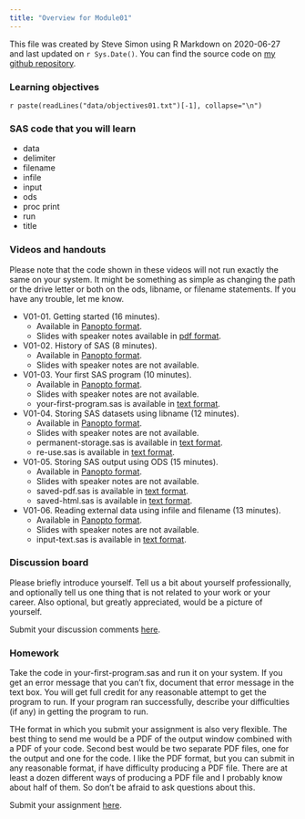 ```yaml
---
title: "Overview for Module01"
---
```


This file was created by Steve Simon using R Markdown on 2020-06-27 and last updated on `r Sys.Date()`. You can find the source code on [my github repository](https://github.com/pmean/introduction-to-SAS/tree/master/basics1/src/overview1.Rmd).

### Learning objectives

`r paste(readLines("data/objectives01.txt")[-1], collapse="\n")`

### SAS code that you will learn

+ data
+ delimiter
+ filename
+ infile
+ input
+ ods
+ proc print
+ run
+ title

### Videos and handouts

Please note that the code shown in these videos will not run exactly the same on your system. It might be something as simple as changing the path or the drive letter or both on the ods, libname, or filename statements. If you have any trouble, let me know.

+ V01-01. Getting started (16 minutes). 
  + Available in [Panopto format](https://umkc.hosted.panopto.com/Panopto/Pages/Viewer.aspx?id=3c8860e3-ec58-4873-ba83-aa68012a84c2).
  + Slides with speaker notes available in [pdf format](https://github.com/pmean/introduction-to-SAS/blob/master/basics1/results/getting-started.pdf).

+ V01-02. History of SAS (8 minutes). 
  + Available in [Panopto format](https://umkc.hosted.panopto.com/Panopto/Pages/Viewer.aspx?id=ba88be23-73d8-4804-ada4-aa73011ac94a). 
  + Slides with speaker notes are not available.

+ V01-03. Your first SAS program (10 minutes). 
  + Available in [Panopto format](https://umkc.hosted.panopto.com/Panopto/Pages/Viewer.aspx?id=671572b5-a25a-46e0-8d85-aa730122496b).
  + Slides with speaker notes are not available.
  + your-first-program.sas is available in [text format](https://github.com/pmean/introduction-to-SAS/tree/master/basics1/src/your-first-program.sas).

+ V01-04. Storing SAS datasets using libname (12 minutes). 
  + Available in [Panopto format](https://umkc.hosted.panopto.com/Panopto/Pages/Viewer.aspx?id=a8dbb622-2d61-41a7-b6a4-aa7301264e3e).
  + Slides with speaker notes are not available.
  + permanent-storage.sas is available in [text format](https://github.com/pmean/introduction-to-SAS/tree/master/basics1/src/permanent-storage.sas).
  + re-use.sas is available in [text format](https://github.com/pmean/introduction-to-SAS/tree/master/basics1/src/re-use.sas).

+ V01-05. Storing SAS output using ODS (15 minutes). 
  + Available in [Panopto format](https://umkc.hosted.panopto.com/Panopto/Pages/Viewer.aspx?id=cebf1a98-06bf-41e0-9be1-aa7301384dc6).
  + Slides with speaker notes are not available.
  + saved-pdf.sas is available in [text format](https://github.com/pmean/introduction-to-SAS/tree/master/basics1/src/saved-pdf.sas).
  + saved-html.sas is available in [text format](https://github.com/pmean/introduction-to-SAS/tree/master/basics1/src/saved-html.sas).

+ V01-06. Reading external data using infile and filename (13 minutes). 
  + Available in [Panopto format](https://umkc.hosted.panopto.com/Panopto/Pages/Viewer.aspx?id=faeefa60-c4ed-4d5b-a959-aa73013ea6af).
  + Slides with speaker notes are not available.
  + input-text.sas is available in [text format](https://github.com/pmean/introduction-to-SAS/tree/master/basics1/src/input-text.sas).
  
### Discussion board

Please briefly introduce yourself. Tell us a bit about yourself professionally, and optionally tell us one thing that is not related to your work or your career. Also optional, but greatly appreciated, would be a picture of yourself.                                                                            

Submit your discussion comments [here](https://umkc.instructure.com/courses/59353/discussion_topics/186810).   

### Homework

Take the code in your-first-program.sas and run it on your system. If you get an error message that you can't fix, document that error message in the text box. You will get full credit for any reasonable attempt to get the program to run. If your program ran successfully, describe your difficulties (if any) in getting the program to run. 

THe format in which you submit your assignment is also very flexible. The best thing to send me would be a PDF of the output window combined with a PDF of your code. Second best would be two separate PDF files, one for the output and one for the code. I like the PDF format, but you can submit in any reasonable format, if have difficulty producing a PDF file. There are at least a dozen different ways of producing a PDF file and I probably know about half of them. So don't be afraid to ask questions about this.

Submit your assignment [here](https://umkc.instructure.com/courses/59353/assignments/228704).
